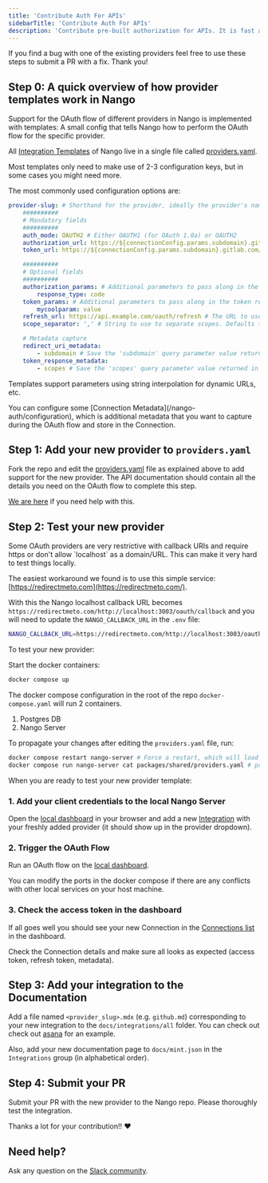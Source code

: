 ```yaml
---
title: 'Contribute Auth For APIs'
sidebarTitle: 'Contribute Auth For APIs'
description: 'Contribute pre-built authorization for APIs. It is fast and easy!'
---
```


If you find a bug with one of the existing providers feel free to use these
steps to submit a PR with a fix. Thank you!

## Step 0: A quick overview of how provider templates work in Nango

Support for the OAuth flow of different providers in Nango is implemented with
templates: A small config that tells Nango how to perform the OAuth flow for the
specific provider.

All [Integration Templates](/core-concepts#integration-templates) of Nango live in a single file called
[providers.yaml](https://nango.dev/providers.yaml).

Most templates only need to make use of 2-3 configuration keys, but in some
cases you might need more.

The most commonly used configuration options are:

```yaml
provider-slug: # Shorthand for the provider, ideally the provider's name. Must be unique. Kebab case.
    ##########
    # Mandatory fields
    ##########
    auth_mode: OAUTH2 # Either OAUTH1 (for OAuth 1.0a) or OAUTH2
    authorization_url: https://${connectionConfig.params.subdomain}.gitlab.com/oauth/authorize # The URL of the authorization page for the OAuth service (supports string interpolation)
    token_url: https://${connectionConfig.params.subdomain}.gitlab.com/oauth/token # The URL for the token request (supports string interpolation)

    ##########
    # Optional fields
    ##########
    authorization_params: # Additional parameters to pass along in the authorization step
        response_type: code
    token_params: # Additional parameters to pass along in the token request
        mycoolparam: value
    refresh_url: https://api.example.com/oauth/refresh # The URL to use for refreshing the access token (only if different from token_url)
    scope_separator: ',' # String to use to separate scopes. Defaults to ' ' (1 space) if not provided

    # Metadata capture
    redirect_uri_metadata:
        - subdomain # Save the 'subdomain' query parameter value returned in the Redirect URI (Connection Metadata)
    token_response_metadata:
        - scopes # Save the 'scopes' query parameter value returned in the token response (Connection Metadata)
```

<Note>Templates support parameters using string interpolation for dynamic URLs, etc.</Note>

<Note>
    You can configure some [Connection Metadata](/nango-auth/configuration), which is additional metadata that you want to capture during the OAuth flow and
    store in the Connection.
</Note>

## Step 1: Add your new provider to `providers.yaml`

Fork the repo and edit the [providers.yaml](https://nango.dev/providers.yaml) file as explained
above to add support for the new provider. The API documentation should contain
all the details you need on the OAuth flow to complete this step.

[We are here](https://nango.dev/slack) if you need help with this.

## Step 2: Test your new provider

<Tip>
Some OAuth providers are very restrictive with callback URIs and require https
or don't allow `localhost` as a domain/URL. This can make it very hard to test
things locally.

The easiest workaround we found is to use this simple service:
[https://redirectmeto.com](https://redirectmeto.com/).

With this the Nango localhost callback URL becomes
`https://redirectmeto.com/http://localhost:3003/oauth/callback` and you will
need to update the `NANGO_CALLBACK_URL` in the `.env` file:

```bash
NANGO_CALLBACK_URL=https://redirectmeto.com/http://localhost:3003/oauth/callback
```

</Tip>

To test your new provider:

Start the docker containers:

```bash
docker compose up
```

The docker compose configuration in the root of the repo `docker-compose.yaml`
will run 2 containers.

1. Postgres DB
2. Nango Server

To propagate your changes after editing the `providers.yaml` file, run:

```bash
docker compose restart nango-server # Force a restart, which will load in the yaml again
docker compose run nango-server cat packages/shared/providers.yaml # print the contents of the providers file from inside the container
```

When you are ready to test your new provider template:

### 1\. Add your client credentials to the local Nango Server

Open the [local dashboard](http://localhost:3003) in your browser and add a new
[Integration](/core-concepts#integrations) with your freshly added provider (it should show up in the provider
dropdown).

### 2\. Trigger the OAuth Flow

Run an OAuth flow on the
[local dashboard](http://localhost:3003/connection/create).

You can modify the ports in the docker compose if there are any conflicts with
other local services on your host machine.

### 3\. Check the access token in the dashboard

If all goes well you should see your new Connection in the
[Connections list](http://localhost:3003/connections) in the dashboard.

Check the Connection details and make sure all looks as expected (access token,
refresh token, metadata).

## Step 3: Add your integration to the Documentation

Add a file named `<provider_slug>.mdx` (e.g. `github.md`) corresponding to your
new integration to the `docs/integrations/all` folder. You can check out check out
[asana](/integrations/all/asana) for an example.

Also, add your new documentation page to `docs/mint.json` in the `Integrations` group (in alphabetical order).

## Step 4: Submit your PR

Submit your PR with the new provider to the Nango repo. Please thoroughly test
the integration.

Thanks a lot for your contribution!! ❤️

## Need help?

Ask any question on the [Slack community](https://nango.dev/slack).
